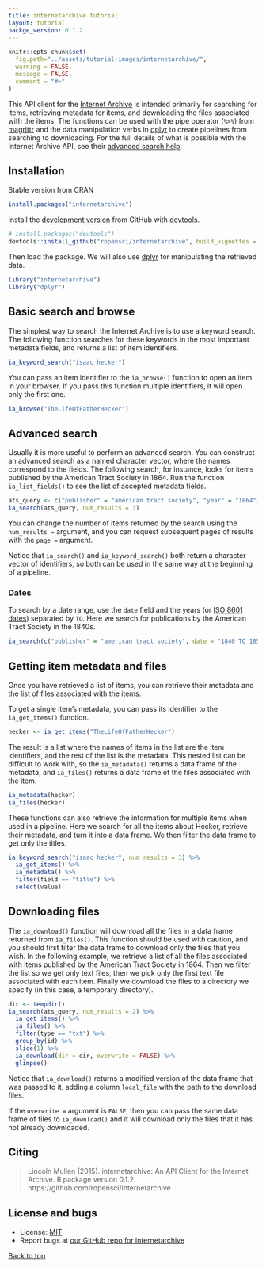 ```yaml
---
title: internetarchive tutorial
layout: tutorial
packge_version: 0.1.2
---
```


```r
knitr::opts_chunk$set(
  fig.path="../assets/tutorial-images/internetarchive/",
  warning = FALSE,
  message = FALSE,
  comment = "#>"
)
```

This API client for the [Internet Archive](https://archive.org/) is intended primarily for searching for items, retrieving metadata for items, and downloading the files associated with the items. The functions can be used with the pipe operator (`%>%`) from [magrittr](https://github.com/smbache/magrittr) and the data manipulation verbs in [dplyr](https://github.com/hadley/dplyr) to create pipelines from searching to downloading. For the full details of what is possible with the Internet Archive API, see their [advanced search help](https://archive.org/advancedsearch.php).

<section id="installation">

## Installation

Stable version from CRAN

```r
install.packages("internetarchive")
```

Install the [development version](https://github.com/ropensci/internetarchive) from GitHub with [devtools](http://cran.rstudio.org/web/packages/devtools/).

```r
# install.packages("devtools")
devtools::install_github("ropensci/internetarchive", build_vignettes = TRUE)
```

Then load the package. We will also use [dplyr](https://github.com/hadley/dplyr) for manipulating the retrieved data.

```r
library("internetarchive")
library("dplyr")
```

<section id="usage">

## Basic search and browse

The simplest way to search the Internet Archive is to use a keyword search. The following function searches for these keywords in the most important metadata fields, and returns a list of item identifiers.

```r
ia_keyword_search("isaac hecker")
```

You can pass an item identifier to the `ia_browse()` function to open an item in your browser. If you pass this function multiple identifiers, it will open only the first one.

```r
ia_browse("TheLifeOfFatherHecker")
```

## Advanced search

Usually it is more useful to perform an advanced search. You can construct an advanced search as a named character vector, where the names correspond to the fields. The following search, for instance, looks for items published by the American Tract Society in 1864. Run the function `ia_list_fields()` to see the list of accepted metadata fields.

```r
ats_query <- c("publisher" = "american tract society", "year" = "1864")
ia_search(ats_query, num_results = 3)
```

You can change the number of items returned by the search using the `num_results =` argument, and you can request subsequent pages of results with the `page =` argument.

Notice that `ia_search()` and `ia_keyword_search()` both return a character vector of identifiers, so both can be used in the same way at the beginning of a pipeline.

### Dates

To search by a date range, use the `date` field and the years (or [ISO 8601 dates](http://en.wikipedia.org/wiki/ISO_8601)) separated by `TO`. Here we search for publications by the American Tract Society in the 1840s.

```r
ia_search(c("publisher" = "american tract society", date = "1840 TO 1850"))
```

## Getting item metadata and files

Once you have retrieved a list of items, you can retrieve their metadata and the list of files associated with the items.

To get a single item's metadata, you can pass its identifier to the `ia_get_items()` function.

```r
hecker <- ia_get_items("TheLifeOfFatherHecker")
```

The result is a list where the names of items in the list are the item identifiers, and the rest of the list is the metadata. This nested list can be difficult to work with, so the `ia_metadata()` returns a data frame of the metadata, and `ia_files()` returns a data frame of the files associated with the item.

```r
ia_metadata(hecker)
ia_files(hecker)
```

These functions can also retrieve the information for multiple items when used in a pipeline. Here we search for all the items about Hecker, retrieve their metadata, and turn it into a data frame. We then filter the data frame to get only the titles.

```r
ia_keyword_search("isaac hecker", num_results = 3) %>%
  ia_get_items() %>%
  ia_metadata() %>%
  filter(field == "title") %>%
  select(value)
```

## Downloading files

The `ia_download()` function will download all the files in a data frame returned from `ia_files()`. This function should be used with caution, and you should first filter the data frame to download only the files that you wish. In the following example, we retrieve a list of all the files associated with items published by the American Tract Society in 1864. Then we filter the list so we get only text files, then we pick only the first text file associated with each item. Finally we download the files to a directory we specify (in this case, a temporary directory).

```r
dir <- tempdir()
ia_search(ats_query, num_results = 2) %>%
  ia_get_items() %>%
  ia_files() %>%
  filter(type == "txt") %>%
  group_by(id) %>%
  slice(1) %>%
  ia_download(dir = dir, overwrite = FALSE) %>%
  glimpse()
```

Notice that `ia_download()` returns a modified version of the data frame that was passed to it, adding a column `local_file` with the path to the download files.

If the `overwrite =` argument is `FALSE`, then you can pass the same data frame of files to `ia_download()` and it will download only the files that it has not already downloaded.


<section id="citing">

## Citing

> Lincoln Mullen (2015). internetarchive: An API Client for the Internet Archive. R package version 0.1.2. https://github.com/ropensci/internetarchive


<section id="license_bugs">

## License and bugs

* License: [MIT](http://opensource.org/licenses/MIT)
* Report bugs at [our GitHub repo for internetarchive](https://github.com/ropensci/internetarchive/issues?state=open)


[Back to top](#top)
